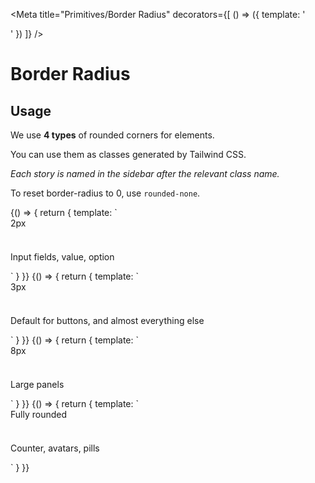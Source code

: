 
<Meta
  title="Primitives/Border Radius"
  decorators={[
    () => ({
      template: '<div class="mb-4"><story /></div>'
    })
  ]}
/>

# Border Radius

## Usage

We use **4 types** of rounded corners for elements.

You can use them as classes generated by Tailwind CSS.

_Each story is named in the sidebar after the relevant class name._

To reset border-radius to 0, use `rounded-none`.

<Canvas isColumn="true">
  <Story name="rounded-sm">
    {() => {
      return {
        template: `
          <div style="width: 160px; height: 40px" class="rounded-sm border flex justify-center items-center body-sm"> 2px </div>
          <p class="body-sm text-warsaw pt-0.5">Input fields, value, option</p>
        `
      }
    }}
  </Story>
  <Story name="rounded">
    {() => {
      return {
        template: `
          <div style="width: 160px; height: 40px" class="rounded border flex justify-center items-center body-sm"> 3px </div>
          <p class="body-sm text-warsaw pt-0.5">Default for buttons, and almost everything else</p>
        `
      }
    }}
  </Story>
  <Story name="rounded-lg">
    {() => {
      return {
        template: `
          <div style="width: 160px; height: 40px" class="rounded-lg border flex justify-center items-center body-sm"> 8px </div>
          <p class="body-sm text-warsaw pt-0.5">Large panels</p>
        `
      }
    }}
  </Story>
  <Story name="rounded-full">
    {() => {
      return {
        template: `
          <div style="width: 160px; height: 40px" class="rounded-full border flex justify-center items-center body-sm"> Fully rounded </div>
          <p class="body-sm text-warsaw pt-0.5">Counter, avatars, pills</p>
        `
      }
    }}
  </Story>
</Canvas>
